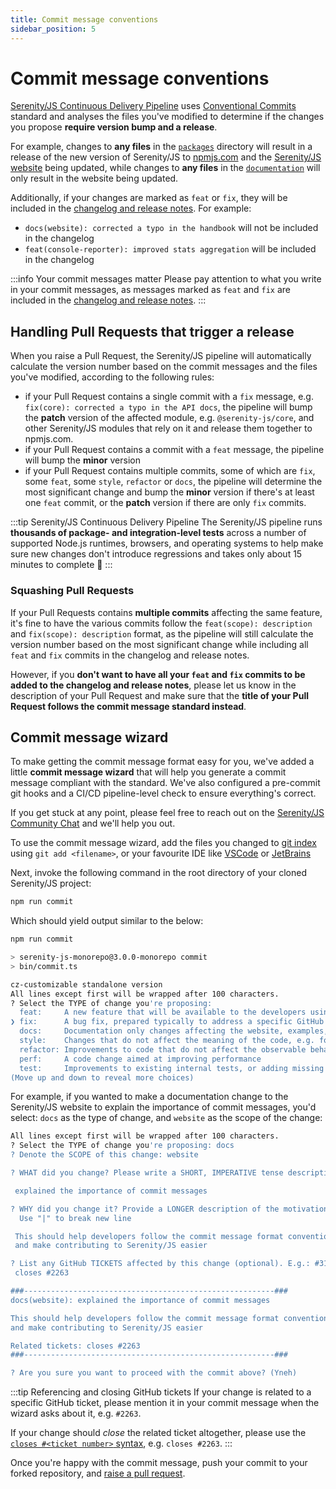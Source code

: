```yaml
---
title: Commit message conventions
sidebar_position: 5
---
```

# Commit message conventions

[Serenity/JS Continuous Delivery Pipeline](https://github.com/serenity-js/serenity-js/blob/main/.github/workflows/main.yaml) uses [Conventional Commits](https://www.conventionalcommits.org/en/v1.0.0/) standard and analyses the files you've modified to determine if the changes you propose **require version bump and a release**.

For example, changes to **any files** in the [`packages`](https://github.com/serenity-js/serenity-js/tree/main/packages) directory
will result in a release of the new version of Serenity/JS to [npmjs.com](https://www.npmjs.com/org/serenity-js) and the [Serenity/JS website](https://serenity-js.org) being updated,
while changes to **any files** in the [`documentation`](https://github.com/serenity-js/serenity-js/tree/main/documentation) will only result in the website being updated.

Additionally, if your changes are marked as `feat` or `fix`, they will be included in the [changelog and release notes](/releases/). For example:
- `docs(website): corrected a typo in the handbook` will not be included in the changelog
- `feat(console-reporter): improved stats aggregation` will be included in the changelog

:::info Your commit messages matter
Please pay attention to what you write in your commit messages, as messages marked as `feat` and `fix` are included in the [changelog and release notes](/releases/).
:::

## Handling Pull Requests that trigger a release

When you raise a Pull Request, the Serenity/JS pipeline will automatically calculate the version number based on the commit messages and the files you've modified, according to the following rules:
- if your Pull Request contains a single commit with a `fix` message, e.g. `fix(core): corrected a typo in the API docs`, the pipeline will bump the **patch** version of the affected module, e.g. `@serenity-js/core`, and other Serenity/JS modules that rely on it and release them together to npmjs.com.
- if your Pull Request contains a commit with a `feat` message, the pipeline will bump the **minor** version
- if your Pull Request contains multiple commits, some of which are `fix`, some `feat`, some `style`, `refactor` or `docs`, the pipeline will determine the most significant change and bump the **minor** version if there's at least one `feat` commit, or the **patch** version if there are only `fix` commits.

:::tip Serenity/JS Continuous Delivery Pipeline
The Serenity/JS pipeline runs **thousands of package- and integration-level tests** across a number of supported Node.js runtimes, browsers,
and operating systems to help make sure new changes don't introduce regressions and takes only about 15 minutes to complete 🚀
:::

### Squashing Pull Requests

If your Pull Requests contains **multiple commits** affecting the same feature, it's fine to have the various commits follow the `feat(scope): description` and `fix(scope): description` format, as the pipeline will still calculate the version number based on the most significant change
while including all `feat` and `fix` commits in the changelog and release notes.

However, if you **don't want to have all your `feat` and `fix` commits to be added to the changelog and release notes**, please
let us know in the description of your Pull Request and make sure that the **title of your Pull Request follows the commit message standard instead**.

## Commit message wizard

To make getting the commit message format easy for you, we've added a little **commit message wizard** that will help you generate a commit message compliant with the standard.
We've also configured a pre-commit git hooks and a CI/CD pipeline-level check to ensure everything's correct.

If you get stuck at any point, please feel free to reach out on the [Serenity/JS Community Chat](https://matrix.to/#/#serenity-js:gitter.im) and we'll help you out.

To use the commit message wizard, add the files you changed to [git index](https://git-scm.com/docs/git-add) using `git add <filename>`, or your favourite IDE like [VSCode](https://code.visualstudio.com/docs/editor/versioncontrol) or [JetBrains](https://www.jetbrains.com/help/idea/commit-and-push-changes.html#set-passwords-for-git-remotes)

Next, invoke the following command in the root directory of your cloned Serenity/JS project:

```sh npm2yarn
npm run commit
```

Which should yield output similar to the below:

```sh npm2yarn
npm run commit

> serenity-js-monorepo@3.0.0-monorepo commit
> bin/commit.ts

cz-customizable standalone version
All lines except first will be wrapped after 100 characters.
? Select the TYPE of change you're proposing:
  feat:     A new feature that will be available to the developers using Serenity/JS, e.g. a new public API
❯ fix:      A bug fix, prepared typically to address a specific GitHub ticket
  docs:     Documentation only changes affecting the website, examples, or the API docs
  style:    Changes that do not affect the meaning of the code, e.g. formatting, fixing missing semicolons, etc.
  refactor: Improvements to code that do not affect the observable behaviour of Serenity/JS
  perf:     A code change aimed at improving performance
  test:     Improvements to existing internal tests, or adding missing tests
(Move up and down to reveal more choices)
```

For example, if you wanted to make a documentation change to the Serenity/JS website to explain the importance of commit messages, you'd select:
`docs` as the type of change, and `website` as the scope of the change:
```sh
All lines except first will be wrapped after 100 characters.
? Select the TYPE of change you're proposing: docs
? Denote the SCOPE of this change: website

? WHAT did you change? Please write a SHORT, IMPERATIVE tense description of the change:

 explained the importance of commit messages

? WHY did you change it? Provide a LONGER description of the motivation behind the change (optional).
  Use "|" to break new line

 This should help developers follow the commit message format conventions |
 and make contributing to Serenity/JS easier

? List any GitHub TICKETS affected by this change (optional). E.g.: #31, #34:
 closes #2263

###--------------------------------------------------------###
docs(website): explained the importance of commit messages

This should help developers follow the commit message format conventions
and make contributing to Serenity/JS easier

Related tickets: closes #2263
###--------------------------------------------------------###

? Are you sure you want to proceed with the commit above? (Yneh)

```

:::tip Referencing and closing GitHub tickets
If your change is related to a specific GitHub ticket, please mention it in your commit message when the wizard asks about it, e.g. `#2263`.

If your change should _close_ the related ticket altogether,
please use the [`closes #<ticket number>` syntax](https://docs.github.com/en/issues/tracking-your-work-with-issues/linking-a-pull-request-to-an-issue#linking-a-pull-request-to-an-issue-using-a-keyword), e.g. `closes #2263`.
:::

Once you're happy with the commit message, push your commit to your forked repository, and [raise a pull request](https://docs.github.com/en/pull-requests/collaborating-with-pull-requests/proposing-changes-to-your-work-with-pull-requests/creating-a-pull-request).

